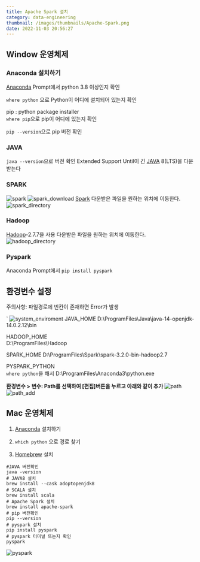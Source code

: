 ```yaml
---
title: Apache Spark 설치
category: data-engineering
thumbnail: /images/thumbnails/Apache-Spark.png
date: 2022-11-03 20:56:27
---
```


## Window 운영체제

### Anaconda 설치하기

[Anaconda](https://www.anaconda.com/products/distribution) Prompt에서 python 3.8 이상인지 확인

`where python` 으로 Python이 어디에 설치되어 있는지 확인

pip : python package installer  
`where pip`으로 pip이 어디에 있는지 확인

`pip --version`으로 pip 버전 확인

### JAVA

`java --version`으로 버전 확인
Extended Support Until이 긴 [JAVA](https://www.oracle.com/kr/java/technologies/downloads/) 8(LTS)을 다운받는다

### SPARK

![spark](/posts/Apache-Spark-설치/spark.png)
![spark_download](/posts/Apache-Spark-설치/spark_download.png)
[Spark](https://spark.apache.org/downloads.html) 다운받은 파일을 원하는 위치에 이동한다.
![spark_directory](/posts/Apache-Spark-설치/spark_directory.png)

### Hadoop

[Hadoop](https://github.com/cdarlint/winutils)-2.7.7을 사용
다운받은 파일을 원하는 위치에 이동한다.
![hadoop_directory](/posts/Apache-Spark-설치/hadoop_directory.png)

### Pyspark

Anaconda Prompt에서 `pip install pyspark`

## 환경변수 설정

<Callout type='danger'>
  주의사항: 파일경로에 빈칸이 존재하면 Error가 발생
</Callout>

`
![system_enviroment](/posts/Apache-Spark-설치/system_enviroment.png) JAVA_HOME D:\ProgramFiles\Java\java-14-openjdk-14.0.2.12\bin

HADOOP_HOME  
D:\ProgramFiles\Hadoop

SPARK_HOME
D:\ProgramFiles\Spark\spark-3.2.0-bin-hadoop2.7

PYSPARK_PYTHON  
`where python`을 해서 D:\ProgramFiles\Anaconda3\python.exe

**환경변수 > 변수: Path를 선택하여 [편집]버튼을 누르고 아래와 같이 추가**
![path](/posts/Apache-Spark-설치/path.png)
![path_add](/posts/Apache-Spark-설치/path_add.png)

## Mac 운영체제

1. [Anaconda](https://www.anaconda.com/products/distribution) 설치하기

2. `which python` 으로 경로 찾기

3. [Homebrew](https://brew.sh/) 설치

```shell
#JAVA 버전확인
java -version
# JAVA8 설치
brew install --cask adoptopenjdk8
# SCALA 설치
brew install scala
# Apache Spark 설치
brew install apache-spark
# pip 버전확인
pip --version
# pyspark 설치
pip install pyspark
# pyspark 터미널 뜨는지 확인
pyspark
```

![pyspark](/posts/Apache-Spark-설치/pyspark.png)

